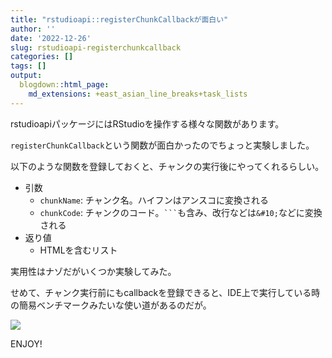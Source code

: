 ```yaml
---
title: "rstudioapi::registerChunkCallbackが面白い"
author: ''
date: '2022-12-26'
slug: rstudioapi-registerchunkcallback
categories: []
tags: []
output:
  blogdown::html_page:
    md_extensions: +east_asian_line_breaks+task_lists
---
```


rstudioapiパッケージにはRStudioを操作する様々な関数があります。

`registerChunkCallback`という関数が面白かったのでちょっと実験しました。

以下のような関数を登録しておくと、チャンクの実行後にやってくれるらしい。

- 引数
    - `chunkName`: チャンク名。ハイフンはアンスコに変換される
    - `chunkCode`: チャンクのコード。```` ``` ````も含み、改行などは`&#10;`などに変換される
- 返り値
    - HTMLを含むリスト

実用性はナゾだがいくつか実験してみた。

せめて、チャンク実行前にもcallbackを登録できると、IDE上で実行している時の簡易ベンチマークみたいな使い道があるのだが。

![](images/registerchunkcallback.png)

ENJOY!
